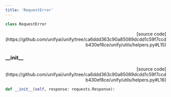 ```yaml
---
title: 'RequestError'
---
```


```python
class RequestError
```

<p align="right">[source code](https://github.com/unifyai/unify/tree/ca6ddd363c90a85089dcdd1c59f7ccdb430ef8ce/unify/utils/helpers.py#L15)</p>



### \_\_init\_\_

<p align="right">[source code](https://github.com/unifyai/unify/tree/ca6ddd363c90a85089dcdd1c59f7ccdb430ef8ce/unify/utils/helpers.py#L16)</p>

```python
def __init__(self, response: requests.Response):
```

